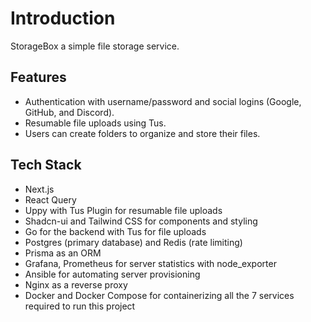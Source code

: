 # Introduction

StorageBox a simple file storage service.

## Features

- Authentication with username/password and social logins (Google, GitHub, and Discord).
- Resumable file uploads using Tus.
- Users can create folders to organize and store their files.

## Tech Stack

- Next.js
- React Query
- Uppy with Tus Plugin for resumable file uploads
- Shadcn-ui and Tailwind CSS for components and styling
- Go for the backend with Tus for file uploads
- Postgres (primary database) and Redis (rate limiting)
- Prisma as an ORM
- Grafana, Prometheus for server statistics with node_exporter
- Ansible for automating server provisioning
- Nginx as a reverse proxy
- Docker and Docker Compose for containerizing all the 7 services required to run this project


